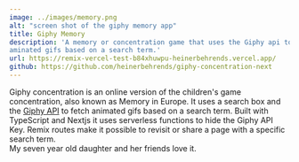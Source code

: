 ```yaml
---
image: ../images/memory.png
alt: "screen shot of the giphy memory app"
title: Giphy Memory
description: 'A memory or concentration game that uses the Giphy api to fetch 
aminated gifs based on a search term.'
url: https://remix-vercel-test-b84xhuwpu-heinerbehrends.vercel.app/
github: https://github.com/heinerbehrends/giphy-concentration-next
---
```


Giphy concentration is an online version of the children's game concentration,
also known as Memory in Europe. It uses a search box and the [Giphy API](https://developers.giphy.com/docs/api)
to fetch animated gifs based on a search term. Built with TypeScript and Nextjs it
uses serverless functions to hide the Giphy API Key. Remix routes
make it possible to revisit or share a page with a specific search term. <br />
My seven year old daughter and her friends love it.
